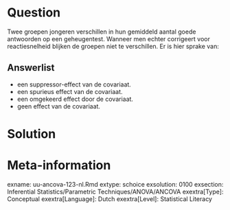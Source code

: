 
Question
========
Twee groepen jongeren verschillen in hun gemiddeld aantal goede antwoorden op een geheugentest. Wanneer men echter corrigeert voor reactiesnelheid blijken de groepen niet te verschillen. Er is hier sprake van:



Answerlist
----------
* een suppressor-effect van de covariaat.
* een spurieus effect van de covariaat.
* een omgekeerd effect door de covariaat.
* geen effect van de covariaat.


Solution
========



Meta-information
================
exname: uu-ancova-123-nl.Rmd
extype: schoice
exsolution: 0100
exsection: Inferential Statistics/Parametric Techniques/ANOVA/ANCOVA
exextra[Type]: Conceptual
exextra[Language]: Dutch
exextra[Level]: Statistical Literacy

